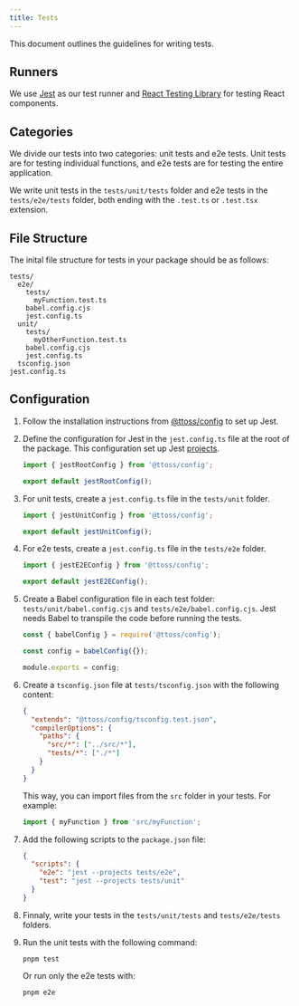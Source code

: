 ```yaml
---
title: Tests
---
```


This document outlines the guidelines for writing tests.

## Runners

We use [Jest](https://jestjs.io/) as our test runner and [React Testing Library](https://testing-library.com/docs/react-testing-library/intro) for testing React components.

## Categories

We divide our tests into two categories: unit tests and e2e tests. Unit tests are for testing individual functions, and e2e tests are for testing the entire application.

We write unit tests in the `tests/unit/tests` folder and e2e tests in the `tests/e2e/tests` folder, both ending with the `.test.ts` or `.test.tsx` extension.

## File Structure

The inital file structure for tests in your package should be as follows:

```
tests/
  e2e/
    tests/
      myFunction.test.ts
    babel.config.cjs
    jest.config.ts
  unit/
    tests/
      myOtherFunction.test.ts
    babel.config.cjs
    jest.config.ts
  tsconfig.json
jest.config.ts
```

## Configuration

1. Follow the installation instructions from [@ttoss/config](/docs/modules/packages/config/#jest) to set up Jest.

1. Define the configuration for Jest in the `jest.config.ts` file at the root of the package. This configuration set up Jest [projects](https://jestjs.io/docs/configuration#projects-arraystring--projectconfig).

   ```ts
   import { jestRootConfig } from '@ttoss/config';

   export default jestRootConfig();
   ```

1. For unit tests, create a `jest.config.ts` file in the `tests/unit` folder.

   ```ts
   import { jestUnitConfig } from '@ttoss/config';

   export default jestUnitConfig();
   ```

1. For e2e tests, create a `jest.config.ts` file in the `tests/e2e` folder.

   ```ts
   import { jestE2EConfig } from '@ttoss/config';

   export default jestE2EConfig();
   ```

1. Create a Babel configuration file in each test folder: `tests/unit/babel.config.cjs` and `tests/e2e/babel.config.cjs`. Jest needs Babel to transpile the code before running the tests.

   ```js
   const { babelConfig } = require('@ttoss/config');

   const config = babelConfig({});

   module.exports = config;
   ```

1. Create a `tsconfig.json` file at `tests/tsconfig.json` with the following content:

   ```json
   {
     "extends": "@ttoss/config/tsconfig.test.json",
     "compilerOptions": {
       "paths": {
         "src/*": ["../src/*"],
         "tests/*": ["./*"]
       }
     }
   }
   ```

   This way, you can import files from the `src` folder in your tests. For example:

   ```ts
   import { myFunction } from 'src/myFunction';
   ```

1. Add the following scripts to the `package.json` file:

   ```json
   {
     "scripts": {
       "e2e": "jest --projects tests/e2e",
       "test": "jest --projects tests/unit"
     }
   }
   ```

1. Finnaly, write your tests in the `tests/unit/tests` and `tests/e2e/tests` folders.

1. Run the unit tests with the following command:

   ```shell
   pnpm test
   ```

   Or run only the e2e tests with:

   ```shell
   pnpm e2e
   ```

